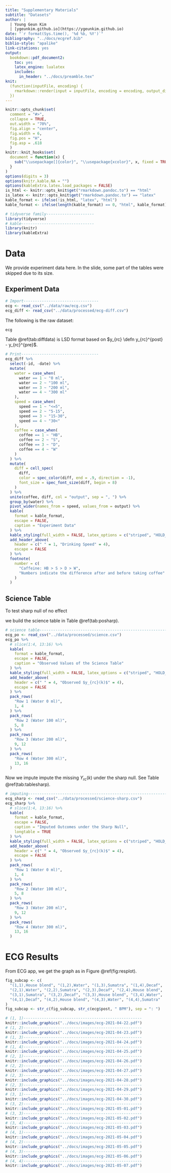 ```yaml
---
title: "Supplementary Materials"
subtitle: "Datasets"
author: |
  | Young Geun Kim
  | [ygeunkim.github.io](https://ygeunkim.github.io)
date: "`r format(Sys.time(), '%d %b, %Y')`"
bibliography: "../docs/ecgref.bib"
biblio-style: "apalike"
link-citations: yes
output: 
  bookdown::pdf_document2:
    toc: yes
    latex_engine: lualatex
    includes:
      in_header: "../docs/preamble.tex"
knit:
  (function(inputFile, encoding) {
    rmarkdown::render(input = inputFile, encoding = encoding, output_dir = "../static/appendix")
  })
---
```


```r
knitr::opts_chunk$set(
  comment = "#>",
  collapse = TRUE,
  out.width = "70%",
  fig.align = "center",
  fig.width = 6,
  fig.pos = "H",
  fig.asp = .618
  )
knitr::knit_hooks$set(
  document = function(x) {
    sub("\\usepackage[]{color}", "\\usepackage{xcolor}", x, fixed = TRUE)
  }
)
options(digits = 3)
options(knitr.kable.NA = "")
options(kableExtra.latex.load_packages = FALSE)
is_html <- knitr::opts_knit$get("rmarkdown.pandoc.to") == "html"
is_latex <- knitr::opts_knit$get("rmarkdown.pandoc.to") == "latex"
kable_format <- ifelse(!is_html, "latex", "html")
kable_format <- ifelse(length(kable_format) == 0, "html", kable_format) # for excecutable
```

```r
# tidyverse family---------------------
library(tidyverse)
# kable--------------------------------
library(knitr)
library(kableExtra)
```

# Data

We provide experiment data here.
In the slide, some part of the tables were skipped due to its size.

## Experiment Data

```r
# Import---------------------------------
ecg <- read_csv("../data/raw/ecg.csv")
ecg_diff <- read_csv("../data/processed/ecg-diff.csv")
```

The following is the raw dataset:

```r
ecg
```

Table \@ref(tab:diffdata) is LSD format based on $y_{rc} \defn y_{rc}^{post} - y_{rc}^{pre}$.

```r
# Print----------------------------------
ecg_diff %>% 
  select(-id, -date) %>% 
  mutate(
    water = case_when(
      water == 1 ~ "0 ml",
      water == 2 ~ "100 ml",
      water == 3 ~ "200 ml",
      water == 4 ~ "300 ml"
    ),
    speed = case_when(
      speed == 1 ~ "<=5",
      speed == 2 ~ "5-15",
      speed == 3 ~ "15-30",
      speed == 4 ~ "30<"
    ),
    coffee = case_when(
      coffee == 1 ~ "HB",
      coffee == 2 ~ "S",
      coffee == 3 ~ "D",
      coffee == 4 ~ "W"
    )
  ) %>% 
  mutate(
    diff = cell_spec(
      diff, 
      color = spec_color(diff, end = .9, direction = -1),
      font_size = spec_font_size(diff, begin = 8)
    )
  ) %>% 
  unite(coffee, diff, col = "output", sep = ", ") %>% 
  group_by(water) %>% 
  pivot_wider(names_from = speed, values_from = output) %>% 
  kable(
    format = kable_format,
    escape = FALSE,
    caption = "Experiment Data"
  ) %>% 
  kable_styling(full_width = FALSE, latex_options = c("striped", "HOLD_position")) %>% 
  add_header_above(
    header = c(" " = 1, "Drinking Speed" = 4),
    escape = FALSE
  ) %>% 
  footnote(
    number = c(
      "Caffeine: HB > S > D > W",
      "Numbers indicate the difference after and before taking coffee"
    )
  )
```

## Science Table

To test sharp null of no effect

\begin{equation}
  H_0: y_{rc}(1) = y_{rc}(2) = y_{rc}(3) = y_{rc}(4)
  (\#eq:sharpnoeff)
\end{equation}

we build the science table in Table \@ref(tab:posharp).

```r
# science table-----------------------------------------------------------
ecg_po <- read_csv("../data/processed/science.csv")
ecg_po %>% 
  # slice(1:4, 13:16) %>%
  kable(
    format = kable_format,
    escape = FALSE,
    caption = "Observed Values of the Science Table"
  ) %>% 
  kable_styling(full_width = FALSE, latex_options = c("striped", "HOLD_position")) %>% 
  add_header_above(
    header = c(" " = 4, "Observed $y_{rc}(k)$" = 4),
    escape = FALSE
  ) %>% 
  pack_rows(
    "Row 1 (Water 0 ml)",
    1, 4
  ) %>% 
  pack_rows(
    "Row 2 (Water 100 ml)",
    5, 8
  ) %>% 
  pack_rows(
    "Row 3 (Water 200 ml)",
    9, 12
  ) %>% 
  pack_rows(
    "Row 4 (Water 300 ml)",
    13, 16
  )
```

Now we impute impute the missing $Y_{rc}(k)$ under the sharp null. See Table \@ref(tab:tablesharp).

```r
# imputing-------------------------------------------------------------------
ecg_sharp <- read_csv("../data/processed/science-sharp.csv")
ecg_sharp %>% 
  # slice(1:4, 13:16) %>%
  kable(
    format = kable_format,
    escape = FALSE,
    caption = "Imputed Outcomes under the Sharp Null",
    longtable = TRUE
  ) %>% 
  kable_styling(full_width = FALSE, latex_options = c("striped", "HOLD_position")) %>% 
  add_header_above(
    header = c(" " = 4, "Observed $y_{rc}(k)$" = 4),
    escape = FALSE
  ) %>% 
  pack_rows(
    "Row 1 (Water 0 ml)",
    1, 4
  ) %>% 
  pack_rows(
    "Row 2 (Water 100 ml)",
    5, 8
  ) %>% 
  pack_rows(
    "Row 3 (Water 200 ml)",
    9, 12
  ) %>% 
  pack_rows(
    "Row 4 (Water 300 ml)",
    13, 16
  )
```

\newpage

# ECG Results

From ECG app, we get the graph as in Figure \@ref(fig:resplot).

```r
fig_subcap <- c(
  "(1,1),House blend", "(1,2),Water", "(1,3),Sumatra", "(1,4),Decaf",
  "(2,1),Water", "(2,2),Sumatra", "(2,3),Decaf", "(2,4),House blend",
  "(3,1),Sumatra", "(3,2),Decaf", "(3,3),House blend", "(3,4),Water",
  "(4,1),Decaf", "(4,2),House blend", "(4,3),Water", "(4,4),Sumatra"
)
fig_subcap <- str_c(fig_subcap, str_c(ecg$post, " BPM"), sep = ": ")
```

```r
# (1, 1)----------------------------------------------------
knitr::include_graphics("../docs/images/ecg-2021-04-22.pdf")
# (1, 2)----------------------------------------------------
knitr::include_graphics("../docs/images/ecg-2021-04-23.pdf")
# (1, 3)----------------------------------------------------
knitr::include_graphics("../docs/images/ecg-2021-04-24.pdf")
# (1, 4)----------------------------------------------------
knitr::include_graphics("../docs/images/ecg-2021-04-25.pdf")
# (2, 1)----------------------------------------------------
knitr::include_graphics("../docs/images/ecg-2021-04-26.pdf")
# (2, 2)----------------------------------------------------
knitr::include_graphics("../docs/images/ecg-2021-04-27.pdf")
# (2, 3)----------------------------------------------------
knitr::include_graphics("../docs/images/ecg-2021-04-28.pdf")
# (2, 3)----------------------------------------------------
knitr::include_graphics("../docs/images/ecg-2021-04-29.pdf")
# (3, 1)----------------------------------------------------
knitr::include_graphics("../docs/images/ecg-2021-04-30.pdf")
# (3, 2)----------------------------------------------------
knitr::include_graphics("../docs/images/ecg-2021-05-01.pdf")
# (3, 3)----------------------------------------------------
knitr::include_graphics("../docs/images/ecg-2021-05-02.pdf")
# (3, 4)----------------------------------------------------
knitr::include_graphics("../docs/images/ecg-2021-05-03.pdf")
# (4, 1)----------------------------------------------------
knitr::include_graphics("../docs/images/ecg-2021-05-04.pdf")
# (4, 2)----------------------------------------------------
knitr::include_graphics("../docs/images/ecg-2021-05-05.pdf")
# (4, 3)----------------------------------------------------
knitr::include_graphics("../docs/images/ecg-2021-05-06.pdf")
# (4, 4)----------------------------------------------------
knitr::include_graphics("../docs/images/ecg-2021-05-07.pdf")
```

